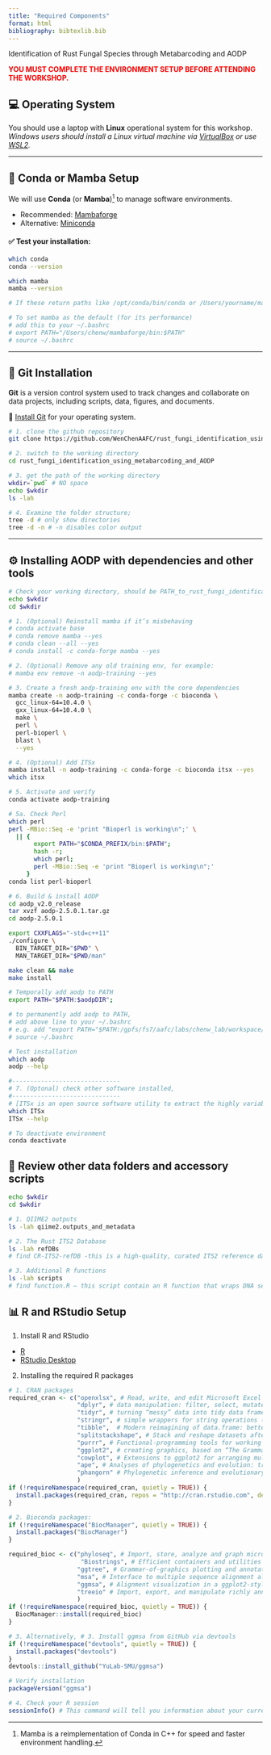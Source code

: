 ```yaml
---
title: "Required Components"
format: html
bibliography: bibtexlib.bib
---
```


::: custom-header-title
Identification of Rust Fungal Species through Metabarcoding and AODP
:::

[ YOU MUST COMPLETE THE ENVIRONMENT SETUP BEFORE ATTENDING THE WORKSHOP. ]{style="color:red; font-weight:bold;"}

## 💻 Operating System

You should use a laptop with **Linux** operational system for this workshop.\
*Windows users should install a Linux virtual machine via [VirtualBox](https://www.virtualbox.org/) or use [WSL2](https://learn.microsoft.com/en-us/windows/wsl/install).*

------------------------------------------------------------------------

## 🐍 Conda or Mamba Setup

We will use **Conda** (or **Mamba**)[^1] to manage software environments.

[^1]: Mamba is a reimplementation of Conda in C++ for speed and faster environment handling.

-   Recommended: [Mambaforge](https://github.com/conda-forge/miniforge#mambaforge){target="_blank"}
-   Alternative: [Miniconda](https://docs.conda.io/en/latest/miniconda.html){target="_blank"}

#### ✅ Test your installation:

::: {.callout-note title="BASH Block"}
```bash
which conda
conda --version

which mamba
mamba --version

# If these return paths like /opt/conda/bin/conda or /Users/yourname/mambaforge/bin/mamba, you're good to go.

# To set mamba as the default (for its performance)
# add this to your ~/.bashrc
# export PATH="/Users/chenw/mambaforge/bin:$PATH"
# source ~/.bashrc
```
:::

------------------------------------------------------------------------

## 🔧 Git Installation

**Git** is a version control system used to track changes and collaborate on data projects, including scripts, data, figures, and documents.

📌 [Install Git](http://happygitwithr.com/install-git.html){target="_blank"} for your operating system.

::: {.callout-note title="BASH Block"}
```bash

# 1. clone the github repository
git clone https://github.com/WenChenAAFC/rust_fungi_identification_using_metabarcoding_and_AODP.git

# 2. switch to the working directory
cd rust_fungi_identification_using_metabarcoding_and_AODP

# 3. get the path of the working directory
wkdir=`pwd` # NO space
echo $wkdir
ls -lah

# 4. Examine the folder structure;
tree -d # only show directories
tree -d -n # -n disables color output
```
:::

------------------------------------------------------------------------

## ⚙️ Installing AODP with dependencies and other tools

::: {.callout-note title="BASH Block"}
```bash

# Check your working directory, should be PATH_to_rust_fungi_identification_using_metabarcoding_and_AODP
echo $wkdir
cd $wkdir

# 1. (Optional) Reinstall mamba if it’s misbehaving
# conda activate base
# conda remove mamba --yes
# conda clean --all --yes
# conda install -c conda-forge mamba --yes

# 2. (Optional) Remove any old training env, for example:
# mamba env remove -n aodp-training --yes

# 3. Create a fresh aodp-training env with the core dependencies
mamba create -n aodp-training -c conda-forge -c bioconda \
  gcc_linux-64=10.4.0 \
  gxx_linux-64=10.4.0 \
  make \
  perl \
  perl-bioperl \
  blast \
  --yes

# 4. (Optional) Add ITSx
mamba install -n aodp-training -c conda-forge -c bioconda itsx --yes
which itsx

# 5. Activate and verify
conda activate aodp-training

# 5a. Check Perl
which perl
perl -MBio::Seq -e 'print "Bioperl is working\n";' \
  || { 
       export PATH="$CONDA_PREFIX/bin:$PATH"; 
       hash -r; 
       which perl; 
       perl -MBio::Seq -e 'print "Bioperl is working\n";' 
     }
conda list perl-bioperl

# 6. Build & install AODP
cd aodp_v2.0_release
tar xvzf aodp-2.5.0.1.tar.gz
cd aodp-2.5.0.1

export CXXFLAGS="-std=c++11"
./configure \
  BIN_TARGET_DIR="$PWD" \
  MAN_TARGET_DIR="$PWD/man"

make clean && make
make install

# Temporally add aodp to PATH
export PATH="$PATH:$aodpDIR";

# to permanently add aodp to PATH,
# add above line to your ~/.bashrc 
# e.g. add "export PATH="$PATH:/gpfs/fs7/aafc/labs/chenw_lab/workspace/chenw/RustIDing_using_metabarcoding_and_AODP/aodp_v2.0_release/aodp-2.5.0.1"
# source ~/.bashrc

# Test installation
which aodp
aodp --help

#------------------------------
# 7. (Optonal) check other software installed, 
#------------------------------
# [ITSx is an open source software utility to extract the highly variable ITS1 and ITS2 subregions from ITS sequences, which is commonly used as a molecular barcode for e.g. fungi.](https://microbiology.se/software/itsx/)
which ITSx
ITSx --help

# To deactivate environment
conda deactivate

```
:::

## 🧬 Review other data folders and accessory scripts

::: {.callout-note title="BASH Block"}
```bash
echo $wkdir
cd $wkdir

# 1. QIIME2 outputs
ls -lah qiime2.outputs_and_metadata

# 2. The Rust ITS2 Database 
ls -lah refDBs 
# find CR-ITS2-refDB -this is a high-quality, curated ITS2 reference database for cereal rust fungal species or species complexes, compiled by Dr. Sarah Hambleton [@RN3722]

# 3. Additional R functions
ls -lah scripts  
# find function.R — this script contain an R function that wraps DNA sequences in HTML spans with nucleotide-specific colors, and then prints them using the htmltools::HTML() function so Quarto renders it with full color in HTML output.
```
:::

## 📊 R and RStudio Setup

1.  Install R and RStudio

-   [R](http://www.r-project.org){target="_blank"}
-   [RStudio Desktop](https://www.rstudio.com/products/rstudio/download/){target="_blank"}

2.  Installing the required R packages

::: {.callout-note title="R Block"}
```r

# 1. CRAN packages
required_cran <- c("openxlsx", # Read, write, and edit Microsoft Excel file
                   "dplyr", # data manipulation: filter, select, mutate, summarize, join, etc.
                   "tidyr", # turning “messy” data into tidy data frames.
                   "stringr", # simple wrappers for string operations (pattern matching, replacement, etc.).
                   "tibble",  # Modern reimagining of data.frame: better printing, stricter checks, etc
                   "splitstackshape", # Stack and reshape datasets after splitting concatenated values
                   "purrr", # Functional-programming tools for working with lists/vectors.
                   "ggplot2", # creating graphics, based on “The Grammar of Graphics.
                   "cowplot", # Extensions to ggplot2 for arranging multiple plots and adding annotations.
                   "ape", # Analyses of phylogenetics and evolution: tree manipulation, plotting, etc
                   "phangorn" # Phylogenetic inference and evolutionary analyses
                   )
if (!requireNamespace(required_cran, quietly = TRUE)) {
  install.packages(required_cran, repos = "http://cran.rstudio.com", dependencies = TRUE)
}

# 2. Bioconda packages:
if (!requireNamespace("BiocManager", quietly = TRUE)) {
  install.packages("BiocManager")
}

required_bioc <- c("phyloseq", # Import, store, analyze and graph microbiome census data (OTUs, taxonomy, phylogeny, sample data).
                    "Biostrings", # Efficient containers and utilities for biological sequences (DNA, RNA, AA strings).
                   "ggtree", # Grammar-of-graphics plotting and annotation of phylogenetic trees.
                   "msa", # Interface to multiple sequence alignment algorithms (ClustalW/Omega, MUSCLE) in R.
                   "ggmsa", # Alignment visualization in a ggplot2-style (sequence and tree insets).
                   "treeio" # Import, export, and manipulate richly annotated phylogenetic tree formats (e.g. Newick, Nexus).
                   )
if (!requireNamespace(required_bioc, quietly = TRUE)) {
  BiocManager::install(required_bioc)
}

# 3. Alternatively, # 3. Install ggmsa from GitHub via devtools
if (!requireNamespace("devtools", quietly = TRUE)) {
  install.packages("devtools")
}
devtools::install_github("YuLab-SMU/ggmsa")

# Verify installation
packageVersion("ggmsa") 

# 4. Check your R session
sessionInfo() # This command will tell you information about your current R session

```
:::
